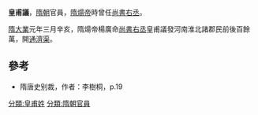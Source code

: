 {{unreferenced|time=2014-12-10T19:20:06+00:00}}
'''皇甫議'''，[[隋朝|隋朝]]官員，[[隋煬帝|隋煬帝]]時曾任[[尚書|尚書]][[右丞|右丞]]。

[[隋|隋]][[大業|大業]]元年三月辛亥，隋煬帝楊廣命[[尚書|尚書]][[右丞|右丞]]皇甫議發河南淮北諸郡民前後百餘萬，開[[通濟渠|通濟渠]]。

==參考==
*隋唐史别裁，作者：李樹桐，p.19

[[分類:皇甫姓|分類:皇甫姓]]
[[分類:隋朝官員|分類:隋朝官員]]